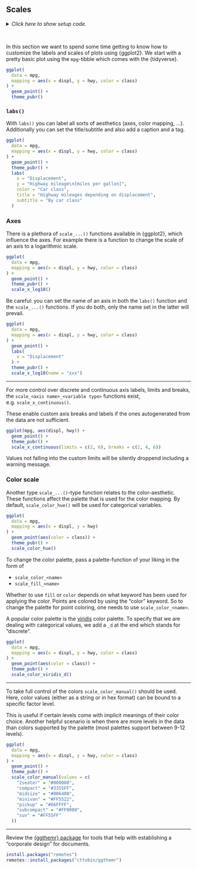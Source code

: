 ## Scales

<details><summary>*Click here to show setup code.*</summary>
```r
library(tidyverse)
library(nycflights13)
library(ggpubr)

library(conflicted)
conflict_prefer("filter", "dplyr")
conflict_prefer("lag", "dplyr")
```
</details>

<br>

In this section we want to spend some time getting to know how to customize the labels and scales of plots using {ggplot2}.
We start with a pretty basic plot using the `mpg`-tibble which comes with the {tidyverse}.

```r
ggplot(
  data = mpg,
  mapping = aes(x = displ, y = hwy, color = class)
) +
  geom_point() +
  theme_pubr()
```

### `labs()`

With `labs()` you can label all sorts of aesthetics (axes, color mapping, ...). 
Additionally you can set the title/subtitle and also add a caption and a tag.

```r
ggplot(
  data = mpg,
  mapping = aes(x = displ, y = hwy, color = class)
) +
  geom_point() +
  theme_pubr() +
  labs(
    x = "Displacement",
    y = "Highway mileage\n[miles per gallon]",
    color = "Car class",
    title = "Highway mileages depending on displacement",
    subtitle = "By car class"
  )
```

### Axes

There is a plethora of `scale_...()` functions available in {ggplot2}, which influence the axes.
For example there is a function to change the scale of an axis to a logarithmic scale.

```r
ggplot(
  data = mpg,
  mapping = aes(x = displ, y = hwy, color = class)
) +
  geom_point() +
  theme_pubr() +
  scale_x_log10()
```

Be careful: you can set the name of an axis in both the `labs()` function and the `scale_...()` functions.
If you do both, only the name set in the latter will prevail.

```r
ggplot(
  data = mpg,
  mapping = aes(x = displ, y = hwy, color = class)
) +
  geom_point() +
  labs(
    x = "Displacement"
  ) +
  theme_pubr() +
  scale_x_log10(name = "xxx")
```

---

For more control over discrete and continuous axis labels, limits and breaks, the `scale_<axis name>_<variable type>` functions exist, e.g. `scale_x_continuous()`.

These enable custom axis breaks and labels if the ones autogenerated from the data are not sufficient.

```r
ggplot(mpg, aes(displ, hwy)) +
  geom_point() +
  theme_pubr() +
  scale_x_continuous(limits = c(2, 6), breaks = c(2, 4, 6))
```

Values not falling into the custom limits will be silently droppend including a warning message.

### Color scale

Another type `scale_...()`-type function relates to the color-aesthetic.
These functions affect the palette that is used for the color mapping.
By default, `scale_color_hue()` will be used for categorical variables.

```r
ggplot(
  data = mpg,
  mapping = aes(x = displ, y = hwy)
) +
  geom_point(aes(color = class)) +
  theme_pubr() +
  scale_color_hue()
```

To change the color palette, pass a palette-function of your liking in the form of 

- `scale_color_<name>` 
- `scale_fill_<name>`

Whether to use `fill` or `color` depends on what keyword has been used for applying the color.
Points are colored by using the "color" keyword.
So to change the palette for point coloring, one needs to use `scale_color_<name>`.

A popular color palette is the [viridis](https://cran.r-project.org/web/packages/viridis/vignettes/intro-to-viridis.html#gallery) color palette. 
To specify that we are dealing with categorical values, we add a `_d` at the end which stands for "discrete".

```r
ggplot(
  data = mpg,
  mapping = aes(x = displ, y = hwy, color = class)
) +
  geom_point(aes(color = class)) +
  theme_pubr() +
  scale_color_viridis_d()
```

---

To take full control of the colors `scale_color_manual()` should be used.
Here, color values (either as a string or in hex format) can be bound to a specific factor level.

This is useful if certain levels come with implicit meanings of their color choice.
Another helpful scenario is when there are more levels in the data than colors supported by the palette (most palettes support between 9-12 levels).

```r
ggplot(
  data = mpg,
  mapping = aes(x = displ, y = hwy, color = class)
) +
  geom_point() +
  theme_pubr() +
  scale_color_manual(values = c(
    "2seater" = "#000000",
    "compact" = "#3355FF",
    "midsize" = "#006400",
    "minivan" = "#FF5522",
    "pickup" = "#66FFFF",
    "subcompact" = "#FF0000",
    "suv" = "#FF55FF"
  ))
```

---

Review the [{ggthemr} package](https://github.com/cttobin/ggthemr) for tools that help with establishing a "corporate design" for documents.

```r
install.packages("remotes")
remotes::install_packages("cttobin/ggthemr")
```
